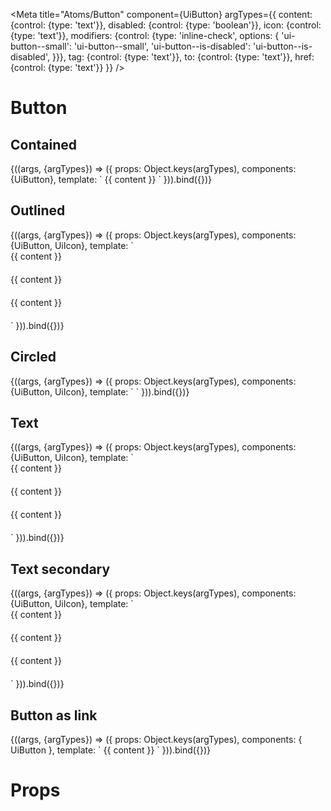 
<Meta
  title="Atoms/Button"
  component={UiButton}
  argTypes={{
    content: {control: {type: 'text'}},
    disabled: {control: {type: 'boolean'}},
    icon: {control: {type: 'text'}},
    modifiers: {control: {type: 'inline-check', options: {
      'ui-button--small': 'ui-button--small',
      'ui-button--is-disabled': 'ui-button--is-disabled',
    }}},
    tag: {control: {type: 'text'}},
    to: {control: {type: 'text'}},
    href: {control: {type: 'text'}}
  }}
/>

# Button
## Contained
<Canvas>
  <Story
    name="Contained"
    args={{
      content: 'Next',
      disabled: false,
    }}
  >
    {((args, {argTypes}) => ({
      props: Object.keys(argTypes),
      components: {UiButton},
      template: `
        <UiButton
          :class="modifiers"
          :disabled="disabled"
        >
          {{ content }}
        </UiButton>
      `
    })).bind({})}
  </Story>
</Canvas>

## Outlined
<Canvas>
  <Story
    name="Outlined"
    args={{
      content: 'Next',
      disabled: false,
      icon: 'reversePlus'
    }}
  >
    {((args, {argTypes}) => ({
      props: Object.keys(argTypes),
      components: {UiButton, UiIcon},
      template: `
        <div style="margin-bottom: 20px;">
          <UiButton
            class="ui-button--outlined"
            :class="modifiers"
            :disabled="disabled"
          >
            {{ content }}
          </UiButton>
        </div>
        <div style="margin-bottom: 20px;">
          <UiButton
            class="ui-button--outlined ui-button--has-icon"
            :class="modifiers"
            :disabled="disabled"
          >
            <UiIcon
              :icon="icon"
              class="ui-button__icon"
            />
            <span>{{ content }}</span>
          </UiButton>
        </div>
        <div style="margin-bottom: 20px;">
          <UiButton
            class="ui-button--outlined ui-button--has-icon"
            :class="modifiers"
            :disabled="disabled"
          >
            <span>{{ content }}</span>
            <UiIcon
              :icon="icon"
              class="ui-button__icon ui-button__icon--right"
            />
          </UiButton>
        </div>
      `
    })).bind({})}
  </Story>
</Canvas>

## Circled
<Canvas>
  <Story
    name="Circled"
    args={{
      disabled: false,
      icon: 'plus'
    }}
  >
    {((args, {argTypes}) => ({
      props: Object.keys(argTypes),
      components: {UiButton, UiIcon},
      template: `
        <UiButton
          class="ui-button--outlined ui-button--circled ui-button--has-icon"
          :class="modifiers"
          :disabled="disabled"
        >
          <UiIcon
            :icon="icon"
          />
        </UiButton>
      `
    })).bind({})}
  </Story>
</Canvas>

## Text
<Canvas>
  <Story
    name="Text"
    args={{
      content: 'Next',
      disabled: false,
      icon: 'chevronLeft'
    }}
  >
    {((args, {argTypes}) => ({
      props: Object.keys(argTypes),
      components: {UiButton, UiIcon},
      template: `
        <div style="margin-bottom: 20px;">
          <UiButton
            class="ui-button--text"
            :class="modifiers"
            :disabled="disabled"
          >
            {{ content }}
          </UiButton>
        </div>
        <div style="margin-bottom: 20px;">
          <UiButton
            class="ui-button--text ui-button--has-icon"
            :class="modifiers"
            :disabled="disabled"
          >
            {{ content }}
            <UiIcon
              :icon="icon"
              class="ui-button__icon ui-button__icon--right"
            />
          </UiButton>
        </div>
        <div style="margin-bottom: 20px;">
          <UiButton
            class="ui-button--text ui-button--has-icon"
            :class="modifiers"
            :disabled="disabled"
          >
            <UiIcon
              :icon="icon"
              class="ui-button__icon"
            />
            {{ content }}
          </UiButton>
        </div>
      `
    })).bind({})}
  </Story>
</Canvas>

## Text secondary
<Canvas>
  <Story
    name="Text secondary"
    args={{
      content: 'Next',
      disabled: false,
      icon:'chevronRight',
    }}
  >
    {((args, {argTypes}) => ({
      props: Object.keys(argTypes),
      components: {UiButton, UiIcon},
      template: `
        <div style="margin-bottom: 20px;">
          <UiButton
            class="ui-button--text ui-button--secondary"
            :class="modifiers"
            :disabled="disabled"
          >
            {{ content }}
          </UiButton>
        </div>
        <div style="margin-bottom: 20px;">
          <UiButton
            class="ui-button--text ui-button--secondary ui-button--has-icon"
            :class="modifiers"
            :disabled="disabled"
          >
            {{ content }}
            <UiIcon
              :icon="icon"
              class="ui-button__icon ui-button__icon--right"
            />
          </UiButton>
        </div>
        <div style="margin-bottom: 20px;">
          <UiButton
            class="ui-button--text ui-button--secondary ui-button--has-icon"
            :class="modifiers"
            :disabled="disabled"
          >
            <UiIcon
              :icon="icon"
              class="ui-button__icon"
            />
            {{ content }}
          </UiButton>
        </div>
      `
    })).bind({})}
  </Story>
</Canvas>

## Button as link

<Canvas>
  <Story
    name="Button as link"
    args={{
      content: 'Next',
      tag: 'button',
      to: '',
      href: 'https://infermedica.com/'
    }}
  >
    {((args, {argTypes}) => ({
      props: Object.keys(argTypes),
      components: { UiButton },
      template: `<UiButton
      class="ui-button--text"
      :tag="tag"
      :to="to"
      :href="href"
      >
         {{ content }}
       </UiButton>`
    })).bind({})}
  </Story>
</Canvas>

# Props

<Props of={UiButton} />
